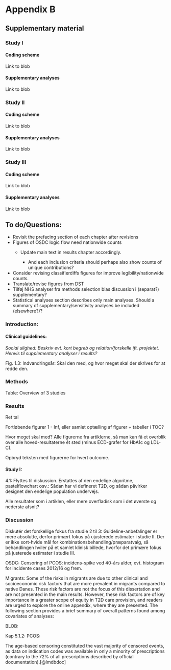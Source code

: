 # Appendix B {#sec-supplementary-material}

## Supplementary material

### Study I

#### Coding scheme

Link to blob

#### Supplementary analyses

Link to blob

### Study II

#### Coding scheme

Link to blob

#### Supplementary analyses

Link to blob

### Study III

#### Coding scheme

Link to blob

#### Supplementary analyses

Link to blob

## To do/Questions:

-   Revisit the prefacing section of each chapter after revisions
-   Figures of OSDC logic flow need nationwide counts
    -   Update main text in results chapter accordingly.

        -   And each inclusion criteria should perhaps also show counts of unique contributions?
-   Consider revising classifierdiffs figures for improve legibility/nationwide counts.
-   Translate/revise figures from DST
-   Tilføj NHS analyser fra methods selection bias discussion i (separat?) supplementary?
-   Statistical analyses section describes only main analyses. Should a summary of supplementary/sensitivity analyses be included (elsewhere?)?

### Introduction:

#### Clinical guidelines:

*Social ulighed: Beskriv evt. kort begreb og relation/forskelle ift. projektet. Henvis til supplementary analyser i results?*

Fig. 1.3: Indvandringsår: Skal den med, og hvor meget skal der skrives for at redde den.

### Methods

Table: Overview of 3 studies

### Results

Ret tal

Fortløbende figurer 1 - Inf, eller samlet optælling af figurer + tabeller i TOC?

Hvor meget skal med? Alle figurerne fra artiklerne, så man kan få et overblik over alle hoved-resultaterne ét sted (minus ECD-grafer for HbA1c og LDL-C).

Opbryd teksten med figurerne for hvert outcome.

#### Study I:

4.1: Flyttes til diskussion. Erstattes af den endelige algoritme, pastelflowchart osv.: Sådan har vi defineret T2D, og sådan påvirker designet den endelige population undervejs.

Alle resultater som i artiklen, eller mere overfladisk som i det øverste og nederste afsnit?

### Discussion

Diskutér det forskellige fokus fra studie 2 til 3: Guideline-anbefalinger er mere absolutte, derfor primært fokus på ujusterede estimater i studie II. Der er ikke sort-hvide mål for kombinationsbehandling/præparatvalg, så behandlingen hviler på et samlet klinisk billede, hvorfor det primære fokus på justerede estimater i studie III.

OSDC: Censoring of PCOS: incidens-spike ved 40-års alder, evt. histogram for incidente cases 2012/16 og frem.

Migrants: Some of the risks in migrants are due to other clinical and socioeconomic risk factors that are more prevalent in migrants compared to native Danes. These risk factors are not the focus of this dissertation and are not presented in the main results. However, these risk factors are of key importance in a greater scope of equity in T2D care provision, and readers are urged to explore the online appendix, where they are presented. The following section provides a brief summary of overall patterns found among covariates of analyses:

BLOB:

Kap 5.1.2: PCOS:

The age-based censoring constituted the vast majority of censored events, as data on indication codes was available in only a minority of prescriptions (contrary to the 72% of all prescriptions described by official documentation).\[\@lmdbdoc\]
